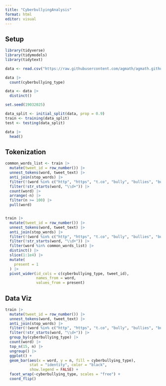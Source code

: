 ```yaml
---
title: "CyberbullyingAnalysis"
format: html
editor: visual
---
```


## Setup

```r
library(tidyverse)
library(tidymodels)
library(tidytext)

data <- read.csv("https://raw.githubusercontent.com/agmath/agmath.github.io/refs/heads/master/data/classification/cyberbullying_tweets.csv")

data |>
  count(cyberbullying_type)

data <- data |>
  distinct()

set.seed(19032025)

data_split <- initial_split(data, prop = 0.9)
train <- training(data_split)
test <- testing(data_split)
```



```r
data |>
  head()
```

## Tokenization

```r
common_words_list <- train |>
  mutate(tweet_id = row_number()) |>
  unnest_tokens(word, tweet_text) |>
  anti_join(stop_words) |>
  filter(!(word %in% c("http", "https", "t.co", "bully", "bullies", "bullied"))) |>
  filter(!str_starts(word, "\\d+")) |>
  count(word) |>
  arrange(-n) |>
  filter(n >= 100) |>
  pull(word)


train |>
  mutate(tweet_id = row_number()) |>
  unnest_tokens(word, tweet_text) |>
  anti_join(stop_words) |>
  filter(!(word %in% c("http", "https", "t.co", "bully", "bullies", "bullied"))) |>
  filter(!str_starts(word, "\\d+")) |>
  filter(word %in% common_words_list) |>
  distinct() |> 
  slice(1:1e4) |> 
  mutate(
    present = 1
  ) |>
  pivot_wider(id_cols = c(cyberbullying_type, tweet_id),
              names_from = word,
              values_from = present)
```

## Data Viz

```r
train |>
  mutate(tweet_id = row_number()) |>
  unnest_tokens(word, tweet_text) |>
  anti_join(stop_words) |>
  filter(!(word %in% c("http", "https", "t.co", "bully", "bullies", "bullied"))) |>
  filter(!str_starts(word, "\\d+")) |>
  group_by(cyberbullying_type) |>
  count(word) |>
  top_n(15, n) |>
  ungroup() |>
  ggplot() +
  geom_bar(aes(x = word, y = n, fill = cyberbullying_type),
           stat = "identity", color = "black",
           show.legend = FALSE) +
  facet_wrap(~cyberbullying_type, scales = "free") +
  coord_flip()
```

